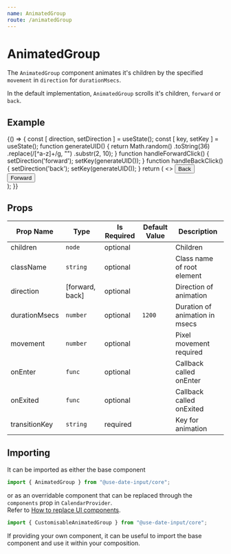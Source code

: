 ```yaml
---
name: AnimatedGroup
route: /animatedGroup
---
```


# AnimatedGroup
The `AnimatedGroup` component animates it's children by the specified `movement` in `direction` for `durationMsecs`.

In the default implementation, `AnimatedGroup` scrolls it's children, `forward` or `back`.

## Example
<Playground>
{() => {
    const [ direction, setDirection ] = useState();
    const [ key, setKey ] = useState();
    function generateUID() {
      return Math.random()
        .toString(36)
        .replace(/[^a-z]+/g, "")
        .substr(2, 10);
    }
    function handleForwardClick() {
        setDirection('forward');
        setKey(generateUID());
    }
    function handleBackClick() {
        setDirection('back');
        setKey(generateUID());
    }
    return (
        <>
            <ButtonBar>
                <Button onClick={handleForwardClick} variant="contained" color="primary">Back</Button>
                <Button onClick={handleBackClick} variant="contained" color="primary">Forward</Button>
            </ButtonBar>
            <div style={{ width: "200px"}}>
                <AnimatedGroup 
                    direction={direction} 
                    durationMsecs={5000} movement={200} 
                    transitionKey={key}>
                    <AddYourComponentHere/>
                </AnimatedGroup>
            </div>
        </>
    );
}}
</Playground>

## Props
| Prop Name | Type | Is Required | Default Value | Description |
|-|-|-|-|-|
| children| `node`| optional| | Children|
| className| `string`| optional| | Class name of root element|
| direction| [forward, back] | optional| | Direction of animation|
| durationMsecs| `number`| optional| `1200`| Duration of animation in msecs|
| movement| `number`| optional| | Pixel movement required|
| onEnter| `func`| optional| | Callback called onEnter|
| onExited| `func`| optional| | Callback called onExited|
| transitionKey| `string`| required| | Key for animation|

## Importing
It can be imported as either the base component

```javascript
import { AnimatedGroup } from "@use-date-input/core";
```

or as an overridable component that can be replaced through the `components` prop in `CalendarProvider`.  
Refer to [How to replace UI components](https://mark-tate.github.io/use-date-input/theming#how-to-replace-ui-components).

```javascript
import { CustomisableAnimatedGroup } from "@use-date-input/core";
```

If providing your own component, it can be useful to import the base component and use it within your composition.  

